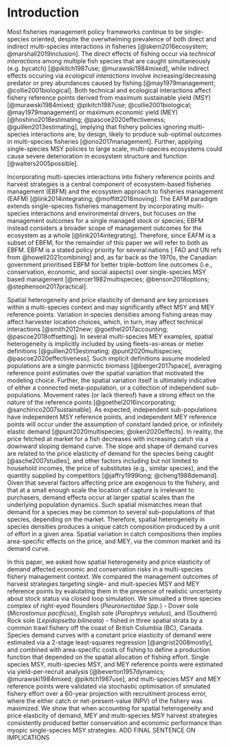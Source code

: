 # Introduction

Most fisheries management policy frameworks continue to be single-species 
oriented, despite the overwhelming prevalence of both direct and indirect 
multi-species interactions in fisheries [@skern2016ecosystem; 
@marshall2019inclusion]. The direct effects of fishing occur via *technical 
interactions* among multiple fish species that are caught simultaneously
(e.g. bycatch) [@pikitch1987use; @murawski1984mixed], while indirect effects
occuring via *ecological interactions* involve increasing/decreasing
predator or prey abundances caused by fishing [@may1979management; 
@collie2001biological]. Both technical and ecological interactions affect 
fishery reference points derived from maximum sustainable yield (MSY) 
[@murawski1984mixed; @pikitch1987use; @collie2001biological; 
@may1979management] or maximum economic yield (MEY) [@hoshino2018estimating;
@pascoe2020effectiveness; @guillen2013estimating], implying that fishery 
policies ignoring multi-species interactions are, by design, likely to 
produce sub-optimal outcomes in multi-species fisheries [@ono2017management]. 
Further, applying single-species MSY policies to large scale, multi-species 
ecosystems could cause severe deterioration in ecosystem 
structure and function [@walters2005possible]. 

Incorporating multi-species interactions into fishery reference
points and harvest strategies is a central component of ecosystem-based 
fisheries management (EBFM) and the ecosystem approach to fisheries 
management (EAFM) [@link2014integrating; @moffitt2016moving]. The EAFM 
paradigm extends single-species fisheries management by incorporating 
multi-species interactions and environmental drivers, but focuses on the 
management outcomes for a single managed stock or species; EBFM instead
considers a broader scope of management outcomes for the ecosystem as a 
whole [@link2014integrating]. Therefore, since EAFM is a subset of EBFM, 
for the remainder of this paper we will refer to both as EBFM. EBFM is a 
stated policy priority for several nations [ FAO and UN refs 
from @howell2021combining] and, as far back as the 1970s, the Canadian 
government prioritised EBFM for better triple-bottom line outcomes (i.e.,
conservation, economic, and social aspects) over single-species MSY based
management [@mercer1982multispecies; @benson2018options; 
@stephenson2017practical].

Spatial heterogeneity and price elasticity of demand are key processes 
within a multi-species context and may significantly affect MSY and 
MEY reference points. Variation 
in species densities among fishing areas may affect harvester location 
choices, which, in turn, may affect technical interactions [@smith2012new; 
@goethel2017accounting; @pascoe2018offsetting]. In several multi-species
MEY examples, spatial heterogeneity is implicitly included by using 
fleets-as-areas or metier definitions [@guillen2013estimating; 
@punt2020multispecies; @pascoe2020effectiveness]. Such implicit definitions
assume modeled populations are a single panmictic biomass 
[@berger2017space], averaging reference point estimates over the spatial 
variation that motivated the modeling choice. Further, the spatial
variation itself is ultimately indicative of either a connected 
meta-population, or a collection of independent sub-populations. Movement 
rates (or lack thereof) have a strong effect on the nature of the 
reference points [@goethel2016incorporating; @sanchirico2007sustainable]. 
As expected, independent sub-populations have independent MSY 
reference points, and independent MEY reference points will occur under 
the assumption of constant landed price, or infinitely elastic demand 
[@punt2020multispecies; @oken2020effects]. In reality, the price fetched
at market for a fish decreases with increasing catch via a downward 
sloping demand curve. The slope and shape of demand curves are related 
to the price elasticity of demand for the species being caught 
[@asche2007studies], and other factors including but not limited to 
household incomes, the price of substitutes (e.g., similar species), and 
the quantity supplied by competitors [@jaffry1999long; @cheng1988demand]. 
Given that several factors affecting price are exogenous to the fishery, and 
that at a small enough scale the location of capture is irrelevant to 
purchasers, demand effects occur at larger spatial scales than
the underlying population dynamics. Such spatial mismatches mean that 
demand for a species may be common to several sub-populations of that
species, depending on the market. Therefore, spatial heterogeneity in 
species densities produces a unique catch composition produced by
a unit of effort in a given area. Spatial variation in catch compositions 
then implies area-specific effects on the price, and MEY, via the common 
market and its demand curve.


In this paper, we asked how spatial heterogeneity and price elasticity
of demand affected economic and conservation risks in a multi-species
fishery management context. We compared the management outcomes of harvest 
strategies targeting single- and mult-species MSY and MEY reference points
by evalutating them in the presence of realistic uncertainty about stock
status via closed loop simulation. We simualted a three species complex 
of right-eyed flounders (*Pleuronectidae Spp.*) - Dover sole (*Microstomus 
pacificus*), English sole (*Parophrys vetulus*), and (Southern) Rock sole 
(*Lepidopsetta bilineata*) - fished in three spatial strata by a common 
trawl fishery off the coast of British Columbia (BC), Canada. Species 
demand curves with a constant price elasticity of demand were estimated 
via a 2-stage least-squares regression [@angrist2008mostly], and combined 
with area-specific costs of fishing to define a production function that 
depended on the spatial allocation of fishing effort. Single species MSY, 
multi-species MSY, and MEY reference points were estimated via 
yield-per-recruit analysis [@beverton1957dynamics; @murawski1984mixed; 
@pikitch1987use], and multi-species MSY and MEY reference points were 
validated via stochastic optimisation of simulated fishery effort over 
a 60-year projection with recruitment process error, where the either 
catch or net-present-value (NPV) of the fishery was maximized. We show
that when accounting for spatial heterogeneity and price elasticity of 
demand, MEY and multi-species MSY harvest strategies consistently 
produced better conservation and economic performance than myopic 
single-species MSY strategies. ADD FINAL SENTENCE ON IMPLICATIONS
